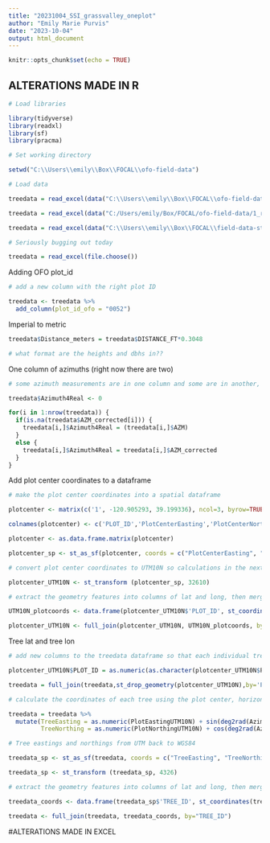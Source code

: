 ```yaml
---
title: "20231004_SSI_grassvalley_oneplot"
author: "Emily Marie Purvis"
date: "2023-10-04"
output: html_document
---
```


```r
knitr::opts_chunk$set(echo = TRUE)
```

## ALTERATIONS MADE IN R

```r

# Load libraries 

library(tidyverse)
library(readxl)
library(sf)
library(pracma)
```


```r

# Set working directory

setwd("C:\\Users\\emily\\Box\\FOCAL\\ofo-field-data")

# Load data

treedata = read_excel(data("C:\\Users\\emily\\Box\\FOCAL\\ofo-field-data\\1_received-data\\0003\\data\\FOCAL_LAB_OnePlot_SSI_Corrected.xlsx"),sheet=3,col_names = TRUE)

treedata = read_excel(data("C:/Users/emily/Box/FOCAL/ofo-field-data/1_received-data/0003/data/FOCAL_LAB_OnePlot_SSI_Corrected.xlsx"),sheet=3,col_names = TRUE)

treedata = read_excel(data("C:\\Users\\emily\\Box\\FOCAL\\field-data-standardization\\SSI.GrassValley\\FOCAL_LAB_OnePlot_SSI_Corrected.xlsx"),sheet=3,col_names = TRUE)

# Seriously bugging out today

treedata = read_excel(file.choose())

```

Adding OFO plot_id

```r
# add a new column with the right plot ID

treedata <- treedata %>%
  add_column(plot_id_ofo = "0052")
```

Imperial to metric

```r

treedata$Distance_meters = treedata$DISTANCE_FT*0.3048

# what format are the heights and dbhs in??

```

One column of azimuths (right now there are two)

```r

# some azimuth measurements are in one column and some are in another, making a new column that has all the correct azimuth measurements

treedata$Azimuth4Real <- 0

for(i in 1:nrow(treedata)) {
  if(is.na(treedata$AZM_corrected[i])) {
    treedata[i,]$Azimuth4Real = (treedata[i,]$AZM)
  }
  else {
    treedata[i,]$Azimuth4Real = treedata[i,]$AZM_corrected
  }
}
```

Add plot center coordinates to a dataframe

```r

# make the plot center coordinates into a spatial dataframe

plotcenter <- matrix(c('1', -120.905293, 39.199336), ncol=3, byrow=TRUE)

colnames(plotcenter) <- c('PLOT_ID','PlotCenterEasting','PlotCenterNorthing')

plotcenter <- as.data.frame.matrix(plotcenter)

plotcenter_sp <- st_as_sf(plotcenter, coords = c("PlotCenterEasting", "PlotCenterNorthing"), crs = 4326, remove=F)

# convert plot center coordinates to UTM10N so calculations in the next step work

plotcenter_UTM10N <- st_transform (plotcenter_sp, 32610)

# extract the geometry features into columns of lat and long, then merge back into the spatial data frame

UTM10N_plotcoords <- data.frame(plotcenter_UTM10N$'PLOT_ID', st_coordinates(plotcenter_UTM10N[,1], st_coordinates(plots_UTM10N[,2]))) %>% rename ('PLOT_ID'=plotcenter_UTM10N.PLOT_ID, PlotEastingUTM10N=X, PlotNorthingUTM10N=Y)

plotcenter_UTM10N <- full_join(plotcenter_UTM10N, UTM10N_plotcoords, by="PLOT_ID")
```


Tree lat and tree lon

```r

# add new columns to the treedata dataframe so that each individual tree has a populated plot center easting and northing

plotcenter_UTM10N$PLOT_ID = as.numeric(as.character(plotcenter_UTM10N$PLOT_ID))

treedata = full_join(treedata,st_drop_geometry(plotcenter_UTM10N),by='PLOT_ID')

# calculate the coordinates of each tree using the plot center, horizontal distance, and azimuth 

treedata = treedata %>%
  mutate(TreeEasting = as.numeric(PlotEastingUTM10N) + sin(deg2rad(Azimuth4Real)) * Distance_meters,
         TreeNorthing = as.numeric(PlotNorthingUTM10N) + cos(deg2rad(Azimuth4Real)) * Distance_meters)

# Tree eastings and northings from UTM back to WGS84

treedata_sp <- st_as_sf(treedata, coords = c("TreeEasting", "TreeNorthing"), crs = 32610, remove=F) 

treedata_sp <- st_transform (treedata_sp, 4326)

# extract the geometry features into columns of lat and long, then merge back into the spatial data frame

treedata_coords <- data.frame(treedata_sp$'TREE_ID', st_coordinates(treedata_sp[,1], st_coordinates(treedata_sp[,2]))) %>% rename (tree_lon=X, tree_lat=Y, TREE_ID=treedata_sp.TREE_ID)

treedata <- full_join(treedata, treedata_coords, by="TREE_ID")

```


#ALTERATIONS MADE IN EXCEL




